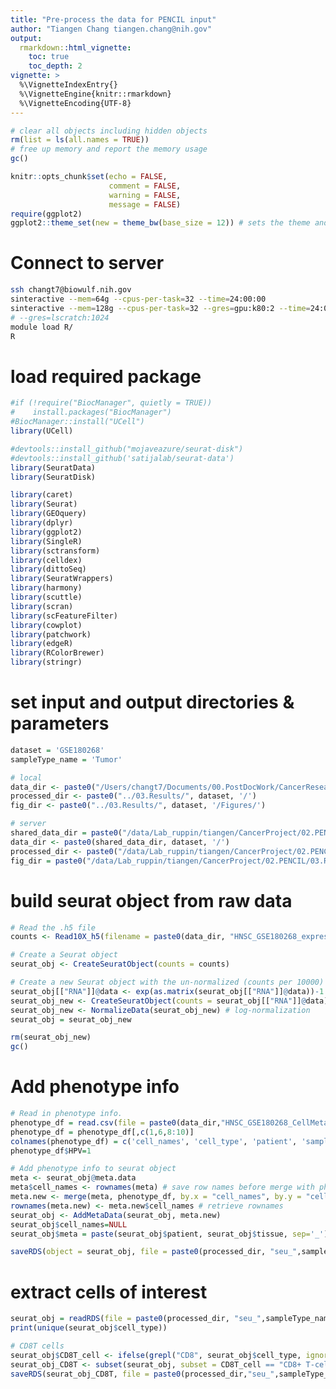 ```yaml
---
title: "Pre-process the data for PENCIL input"
author: "Tiangen Chang tiangen.chang@nih.gov"
output: 
  rmarkdown::html_vignette:
    toc: true
    toc_depth: 2
vignette: >
  %\VignetteIndexEntry{}
  %\VignetteEngine{knitr::rmarkdown}
  %\VignetteEncoding{UTF-8}
---
```



```r
# clear all objects including hidden objects
rm(list = ls(all.names = TRUE)) 
# free up memory and report the memory usage
gc()
```


```r
knitr::opts_chunk$set(echo = FALSE,
                      comment = FALSE, 
                      warning = FALSE, 
                      message = FALSE)
require(ggplot2)
ggplot2::theme_set(new = theme_bw(base_size = 12)) # sets the theme and axis font size
```

# Connect to server
```bash
ssh changt7@biowulf.nih.gov
sinteractive --mem=64g --cpus-per-task=32 --time=24:00:00
sinteractive --mem=128g --cpus-per-task=32 --gres=gpu:k80:2 --time=24:00:00
# --gres=lscratch:1024
module load R/
R

```

# load required package
```r
#if (!require("BiocManager", quietly = TRUE))
#    install.packages("BiocManager")
#BiocManager::install("UCell")
library(UCell)

#devtools::install_github("mojaveazure/seurat-disk")
#devtools::install_github('satijalab/seurat-data')
library(SeuratData)
library(SeuratDisk)

library(caret)
library(Seurat)
library(GEOquery)
library(dplyr)
library(ggplot2)
library(SingleR)
library(sctransform)
library(celldex)
library(dittoSeq)
library(SeuratWrappers)
library(harmony)
library(scuttle)
library(scran)
library(scFeatureFilter)
library(cowplot)
library(patchwork)
library(edgeR)
library(RColorBrewer)
library(stringr)

```

# set input and output directories & parameters
```r

dataset = 'GSE180268'
sampleType_name = 'Tumor'

# local
data_dir <- paste0("/Users/changt7/Documents/00.PostDocWork/CancerResearch/01.Projects/00.Collaborating_projects/05.PENCIL/02.Input/", dataset, '/')
processed_dir <- paste0("../03.Results/", dataset, '/')
fig_dir <- paste0("../03.Results/", dataset, '/Figures/')

# server
shared_data_dir = paste0("/data/Lab_ruppin/tiangen/CancerProject/02.PENCIL/02.Input/")
data_dir <- paste0(shared_data_dir, dataset, '/')
processed_dir <- paste0("/data/Lab_ruppin/tiangen/CancerProject/02.PENCIL/03.Results/", dataset, '/')
fig_dir = paste0("/data/Lab_ruppin/tiangen/CancerProject/02.PENCIL/03.Results/", dataset, "/Figures/")

```

# build seurat object from raw data
```r

# Read the .h5 file
counts <- Read10X_h5(filename = paste0(data_dir, "HNSC_GSE180268_expression.h5"))

# Create a Seurat object
seurat_obj <- CreateSeuratObject(counts = counts)

# Create a new Seurat object with the un-normalized (counts per 10000) as counts
seurat_obj[["RNA"]]@data <- exp(as.matrix(seurat_obj[["RNA"]]@data))-1 
seurat_obj_new <- CreateSeuratObject(counts = seurat_obj[["RNA"]]@data) # un-normalized data 
seurat_obj_new <- NormalizeData(seurat_obj_new) # log-normalization
seurat_obj = seurat_obj_new

rm(seurat_obj_new)
gc()

```


# Add phenotype info
```r

# Read in phenotype info.
phenotype_df = read.csv(file = paste0(data_dir,"HNSC_GSE180268_CellMetainfo_table.tsv"), sep='\t')
phenotype_df = phenotype_df[,c(1,6,8:10)]
colnames(phenotype_df) = c('cell_names', 'cell_type', 'patient', 'sample', 'tissue')
phenotype_df$HPV=1

# Add phenotype info to seurat object
meta <- seurat_obj@meta.data
meta$cell_names <- rownames(meta) # save row names before merge with phenotype data
meta.new <- merge(meta, phenotype_df, by.x = "cell_names", by.y = "cell_names")
rownames(meta.new) <- meta.new$cell_names # retrieve rownames 
seurat_obj <- AddMetaData(seurat_obj, meta.new)
seurat_obj$cell_names=NULL
seurat_obj$meta = paste(seurat_obj$patient, seurat_obj$tissue, sep='_')

saveRDS(object = seurat_obj, file = paste0(processed_dir, "seu_",sampleType_name,"_all_raw.rds")) 

```


# extract cells of interest
```r

seurat_obj = readRDS(file = paste0(processed_dir, "seu_",sampleType_name,"_all_raw.rds")) 
print(unique(seurat_obj$cell_type))

# CD8T cells
seurat_obj$CD8T_cell <- ifelse(grepl("CD8", seurat_obj$cell_type, ignore.case = TRUE), "CD8+ T-cells", "Other")
seurat_obj_CD8T <- subset(seurat_obj, subset = CD8T_cell == "CD8+ T-cells")
saveRDS(seurat_obj_CD8T, file = paste0(processed_dir,"seu_",sampleType_name,"_CD8T.rds"))

```

